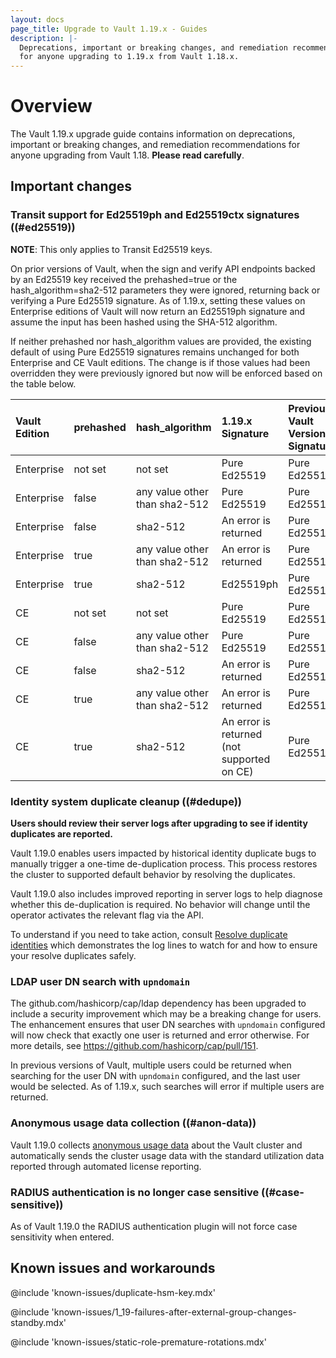 ```yaml
---
layout: docs
page_title: Upgrade to Vault 1.19.x - Guides
description: |-
  Deprecations, important or breaking changes, and remediation recommendations
  for anyone upgrading to 1.19.x from Vault 1.18.x.
---
```


# Overview

The Vault 1.19.x upgrade guide contains information on deprecations, important
or breaking changes, and remediation recommendations for anyone upgrading from
Vault 1.18. **Please read carefully**.

## Important changes

### Transit support for Ed25519ph and Ed25519ctx signatures ((#ed25519))

**NOTE**: This only applies to Transit Ed25519 keys.

On prior versions of Vault, when the sign and verify API endpoints backed by an Ed25519
key received the prehashed=true or the hash_algorithm=sha2-512 parameters they were ignored,
returning back or verifying a Pure Ed25519 signature. As of 1.19.x, setting these values
on Enterprise editions of Vault will now return an Ed25519ph signature and assume the
input has been hashed using the SHA-512 algorithm.

If neither prehashed nor hash_algorithm values are provided, the existing default of using
Pure Ed25519 signatures remains unchanged for both Enterprise and CE Vault editions. The change
is if those values had been overridden they were previously ignored but now will be enforced
based on the table below.

| Vault Edition | prehashed | hash_algorithm                | 1.19.x Signature                           | Previous Vault Versions Signature |
|:--------------|:----------|:------------------------------|:-------------------------------------------|:----------------------------------|
| Enterprise    | not set   | not set                       | Pure Ed25519                               | Pure Ed25519                      |
| Enterprise    | false     | any value other than sha2-512 | Pure Ed25519                               | Pure Ed25519                      |
| Enterprise    | false     | sha2-512                      | An error is returned                       | Pure Ed25519                      |
| Enterprise    | true      | any value other than sha2-512 | An error is returned                       | Pure Ed25519                      |
| Enterprise    | true      | sha2-512                      | Ed25519ph                                  | Pure Ed25519                      |
| CE            | not set   | not set                       | Pure Ed25519                               | Pure Ed25519                      |
| CE            | false     | any value other than sha2-512 | Pure Ed25519                               | Pure Ed25519                      |
| CE            | false     | sha2-512                      | An error is returned                       | Pure Ed25519                      |
| CE            | true      | any value other than sha2-512 | An error is returned                       | Pure Ed25519                      |
| CE            | true      | sha2-512                      | An error is returned (not supported on CE) | Pure Ed25519                      |

### Identity system duplicate cleanup ((#dedupe))

**Users should review their server logs after upgrading to see if identity
duplicates are reported.**

Vault 1.19.0 enables users impacted by historical identity duplicate bugs to
manually trigger a one-time de-duplication process. This process restores the
cluster to supported default behavior by resolving the duplicates.

Vault 1.19.0 also includes improved reporting in server logs to help diagnose
whether this de-duplication is required. No behavior will change until the
operator activates the relevant flag via the API.

To understand if you need to take action, consult
[Resolve duplicate identities](/vault/docs/upgrading/deduplication) which
demonstrates the log lines to watch for and how to ensure your resolve
duplicates safely.

### LDAP user DN search with `upndomain`

The github.com/hashicorp/cap/ldap dependency has been upgraded to include a security improvement
which may be a breaking change for users. The enhancement ensures that user DN searches with
`upndomain` configured will now check that exactly one user is returned and error otherwise.
For more details, see https://github.com/hashicorp/cap/pull/151.

In previous versions of Vault, multiple users could be returned when searching for the user DN
with `upndomain` configured, and the last user would be selected. As of 1.19.x, such searches will
error if multiple users are returned.

### Anonymous usage data collection ((#anon-data)) <EnterpriseAlert inline="true" />

Vault 1.19.0 collects
[anonymous usage data](/vault/docs/enterprise/license/product-usage-reporting#anonymous-product-usage-reporting)
about the Vault cluster and automatically sends the cluster usage data with the
standard utilization data reported through automated license reporting.

### RADIUS authentication is no longer case sensitive ((#case-sensitive))

As of Vault 1.19.0 the RADIUS authentication plugin will not force case sensitivity when entered.


## Known issues and workarounds

@include 'known-issues/duplicate-hsm-key.mdx'

@include 'known-issues/1_19-failures-after-external-group-changes-standby.mdx'

@include 'known-issues/static-role-premature-rotations.mdx'
